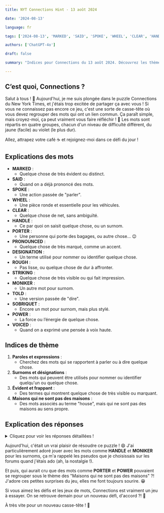 ```yaml
---
title: NYT Connections Hint - 13 août 2024

date: '2024-08-13'

language: fr

tags: ['2024-08-13', 'MARKED', 'SAID', 'SPOKE', 'WHEEL', 'CLEAR', 'HANDLE', 'PORTER', 'PRONOUNCED', 'DESIGNATION', 'ROUGH', 'STRIKING', 'MONIKER', 'TOLD', 'SOBRIQUET', 'POWER', 'VOICED']

authors: ['ChatGPT-4o']

draft: false

summary: "Indices pour Connections du 13 août 2024. Découvrez les thèmes, des surprises... 🔍"

---
```


## C’est quoi, Connections ?

Salut à tous ! 👋 Aujourd'hui, je me suis plongée dans le puzzle Connections du New York Times, et j'étais trop excitée de partager ça avec vous ! Si vous ne connaissez pas encore ce jeu, c'est une sorte de casse-tête où vous devez regrouper des mots qui ont un lien commun. Ça paraît simple, mais croyez-moi, ça peut vraiment vous faire réfléchir ! 🧠 Les mots sont répartis en quatre groupes, chacun d'un niveau de difficulté différent, du jaune (facile) au violet (le plus dur).

Allez, attrapez votre café ☕ et rejoignez-moi dans ce défi du jour !

## Explications des mots

- **MARKED** :
  - Quelque chose de très évident ou distinct.
- **SAID** :
  - Quand on a déjà prononcé des mots.
- **SPOKE** :
  - Une action passée de "parler".
- **WHEEL** :
  - Une pièce ronde et essentielle pour les véhicules.
- **CLEAR** :
  - Quelque chose de net, sans ambiguïté.
- **HANDLE** :
  - Ce par quoi on saisit quelque chose, ou un surnom.
- **PORTER** :
  - Une personne qui porte des bagages, ou autre chose… 😉
- **PRONOUNCED** :
  - Quelque chose de très marqué, comme un accent.
- **DESIGNATION** :
  - Un terme utilisé pour nommer ou identifier quelque chose.
- **ROUGH** :
  - Pas lisse, ou quelque chose de dur à affronter.
- **STRIKING** :
  - Quelque chose de très visible ou qui fait impression.
- **MONIKER** :
  - Un autre mot pour surnom.
- **TOLD** :
  - Une version passée de "dire".
- **SOBRIQUET** :
  - Encore un mot pour surnom, mais plus stylé.
- **POWER** :
  - La force ou l’énergie de quelque chose.
- **VOICED** :
  - Quand on a exprimé une pensée à voix haute.

## Indices de thème

1. **Paroles et expressions** :
   - Cherchez des mots qui se rapportent à parler ou à dire quelque chose.
2. **Surnoms et désignations** :
   - Des mots qui peuvent être utilisés pour nommer ou identifier quelqu'un ou quelque chose.
3. **Évident et frappant** :
   - Des termes qui montrent quelque chose de très visible ou marquant.
4. **Maisons qui ne sont pas des maisons** :
   - Des mots associés au terme "house", mais qui ne sont pas des maisons au sens propre.

## Explication des réponses

<details>
  <summary>Cliquez pour voir les réponses détaillées !</summary>

- **Paroles et expressions** : SAID, SPOKE, TOLD, VOICED
  - Ces mots sont tous liés à l'acte de parler ou de dire quelque chose. SAID et TOLD sont des actions passées, SPOKE est un verbe au passé aussi, et VOICED signifie que quelque chose a été exprimé.

- **Surnoms et désignations** : DESIGNATION, HANDLE, MONIKER, SOBRIQUET
  - Tous ces mots sont des manières différentes de désigner ou de nommer quelqu’un ou quelque chose. HANDLE et MONIKER sont des synonymes de surnom, tandis que DESIGNATION et SOBRIQUET sont plus formels ou stylés.

- **Évident et frappant** : CLEAR, MARKED, PRONOUNCED, STRIKING
  - Ces termes décrivent tous quelque chose de très visible, distinct ou marquant. Que ce soit une évidence comme CLEAR ou quelque chose d'imposant comme STRIKING, ces mots expriment ce qui attire l'attention.

- **Maisons qui ne sont pas des maisons** : PORTER, POWER, ROUGH, WHEEL
  - Ces mots sont associés à des types de "house" qui ne sont pas littéralement des maisons. POWERHOUSE et PORTERHOUSE sont des termes bien connus, tandis que ROUGHHOUSE et WHEELHOUSE se réfèrent à des concepts différents.

</details>

Aujourd'hui, c'était un vrai plaisir de résoudre ce puzzle ! 😄 J'ai particulièrement adoré jouer avec les mots comme **HANDLE** et **MONIKER** pour les surnoms, ça m'a rappelé les pseudos que je choisissais sur les forums quand j'étais ado (ah, la nostalgie !). 

Et puis, qui aurait cru que des mots comme **PORTER** et **POWER** pouvaient se regrouper sous le thème des "Maisons qui ne sont pas des maisons" ?! J'adore ces petites surprises du jeu, elles me font toujours sourire. 😁

Si vous aimez les défis et les jeux de mots, Connections est vraiment un jeu à essayer. On se retrouve demain pour un nouveau défi, d'accord ?! 🌟

À très vite pour un nouveau casse-tête ! 💪